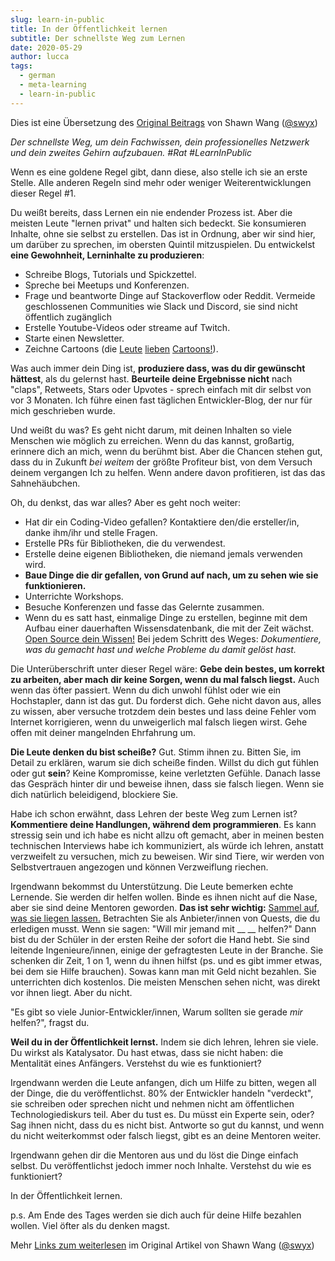 ```yaml
---
slug: learn-in-public
title: In der Öffentlichkeit lernen
subtitle: Der schnellste Weg zum Lernen
date: 2020-05-29
author: lucca
tags:
  - german
  - meta-learning
  - learn-in-public
---
```


Dies ist eine Übersetzung des [Original Beitrags](https://www.swyx.io/learn-in-public/) von Shawn Wang ([@swyx](https://twitter.com/swyx))

*Der schnellste Weg, um dein Fachwissen, dein professionelles Netzwerk und dein zweites Gehirn aufzubauen. #Rat #LearnInPublic*

Wenn es eine goldene Regel gibt, dann diese, also stelle ich sie an erste Stelle. Alle anderen Regeln sind mehr oder weniger Weiterentwicklungen dieser Regel #1.

Du weißt bereits, dass Lernen ein nie endender Prozess ist. Aber die meisten Leute "lernen privat" und halten sich bedeckt. Sie konsumieren Inhalte, ohne sie selbst zu erstellen. Das ist in Ordnung, aber wir sind hier, um darüber zu sprechen, im obersten Quintil mitzuspielen. Du entwickelst **eine Gewohnheit, Lerninhalte zu produzieren**:

* Schreibe Blogs, Tutorials und Spickzettel.
* Spreche bei Meetups und Konferenzen.
* Frage und beantworte Dinge auf Stackoverflow oder Reddit. Vermeide geschlossenen Communities wie Slack und Discord, sie sind nicht öffentlich zugänglich
* Erstelle Youtube-Videos oder streame auf Twitch.
* Starte einen Newsletter.
* Zeichne Cartoons (die [Leute](https://code-cartoons.com/) [lieben](https://wizardzines.com/) [Cartoons!](https://arkwright.github.io/scaling-react-server-side-rendering.html)).

Was auch immer dein Ding ist, **produziere dass, was du dir gewünscht hättest**, als du gelernst hast. **Beurteile deine Ergebnisse nicht** nach "claps", Retweets, Stars oder Upvotes - sprech einfach mit dir selbst von vor 3 Monaten. Ich führe einen fast täglichen Entwickler-Blog, der nur für mich geschrieben wurde.

Und weißt du was? Es geht nicht darum, mit deinen Inhalten so viele Menschen wie möglich zu erreichen. Wenn du das kannst, großartig, erinnere dich an mich, wenn du berühmt bist. Aber die Chancen stehen gut, dass du in Zukunft *bei weitem* der größte Profiteur bist, von dem Versuch deinem vergangen Ich zu helfen. Wenn andere davon profitieren, ist das das Sahnehäubchen.

Oh, du denkst, das war alles? Aber es geht noch weiter:

* Hat dir ein Coding-Video gefallen? Kontaktiere den/die ersteller/in, danke ihm/ihr und stelle Fragen.
* Erstelle PRs für Bibliotheken, die du verwendest.
* Erstelle deine eigenen Bibliotheken, die niemand jemals verwenden wird.
* **Baue Dinge die dir gefallen, von Grund auf nach, um zu sehen wie sie funktionieren.**
* Unterrichte Workshops.
* Besuche Konferenzen und fasse das Gelernte zusammen.
* Wenn du es satt hast, einmalige Dinge zu erstellen, beginne mit dem Aufbau einer dauerhaften Wissensdatenbank, die mit der Zeit wächst. [Open Source dein Wissen!](https://www.swyx.io/ideas/?show=Talks&show=Podcasts&filter=open-source-knowledge/) Bei jedem Schritt des Weges: *Dokumentiere, was du gemacht hast und welche Probleme du damit gelöst hast.*

Die Unterüberschrift unter dieser Regel wäre: **Gebe dein bestes, um korrekt zu arbeiten, aber mach dir keine Sorgen, wenn du mal falsch liegst.** Auch wenn das öfter passiert. Wenn du dich unwohl fühlst oder wie ein Hochstapler, dann ist das gut. Du forderst dich. Gehe nicht davon aus, alles zu wissen, aber versuche trotzdem dein bestes und lass deine Fehler vom Internet korrigieren, wenn du unweigerlich mal falsch liegen wirst. Gehe offen mit deiner mangelnden Ehrfahrung um.

**Die Leute denken du bist scheiße?** Gut. Stimm ihnen zu. Bitten Sie, im Detail zu erklären, warum sie dich scheiße finden. Willst du dich gut fühlen oder gut **sein**? Keine Kompromisse, keine verletzten Gefühle. Danach lasse das Gespräch hinter dir und beweise ihnen, dass sie falsch liegen. Wenn sie dich natürlich beleidigend, blockiere Sie.

Habe ich schon erwähnt, dass Lehren der beste Weg zum Lernen ist? **Kommentiere deine Handlungen, während dem programmieren**. Es kann stressig sein und ich habe es nicht allzu oft gemacht, aber in meinen besten technischen Interviews habe ich kommuniziert, als würde ich lehren, anstatt verzweifelt zu versuchen, mich zu beweisen. Wir sind Tiere, wir werden von Selbstvertrauen angezogen und können Verzweiflung riechen.

Irgendwann bekommst du Unterstützung. Die Leute bemerken echte Lernende. Sie werden dir helfen wollen. Binde es ihnen nicht auf die Nase, aber sie sind deine Mentoren geworden. **Das ist sehr wichtig:** [Sammel auf, was sie liegen lassen.](https://www.swyx.io/puwtpd/) Betrachten Sie als Anbieter/innen von Quests, die du erledigen musst. Wenn sie sagen: "Will mir jemand mit __ __ helfen?" Dann bist du der Schüler in der ersten Reihe der sofort die Hand hebt. Sie sind leitende Ingenieure/innen, einige der gefragtesten Leute in der Branche. Sie schenken dir Zeit, 1 on 1, wenn du ihnen hilfst (ps. und es gibt immer etwas, bei dem sie Hilfe brauchen). Sowas kann man mit Geld nicht bezahlen. Sie unterrichten dich kostenlos. Die meisten Menschen sehen nicht, was direkt vor ihnen liegt. Aber du nicht.

"Es gibt so viele Junior-Entwickler/innen, Warum sollten sie gerade *mir* helfen?", fragst du.

**Weil du in der Öffentlichkeit lernst.** Indem sie dich lehren, lehren sie viele. Du wirkst als Katalysator. Du hast etwas, dass sie nicht haben: die Mentalität eines Anfängers. Verstehst du wie es funktioniert?

Irgendwann werden die Leute anfangen, dich um Hilfe zu bitten, wegen all der Dinge, die du veröffentlichst. 80% der Entwickler handeln "verdeckt", sie schreiben oder sprechen nicht und nehmen nicht am öffentlichen Technologiediskurs teil. Aber du tust es. Du müsst ein Experte sein, oder? Sag ihnen nicht, dass du es nicht bist. Antworte so gut du kannst, und wenn du nicht weiterkommst oder falsch liegst, gibt es an deine Mentoren weiter.

Irgendwann gehen dir die Mentoren aus und du löst die Dinge einfach selbst. Du veröffentlichst jedoch immer noch Inhalte. Verstehst du wie es funktioniert?

In der Öffentlichkeit lernen.

p.s. Am Ende des Tages werden sie dich auch für deine Hilfe bezahlen wollen. Viel öfter als du denken magst.

Mehr [Links zum weiterlesen](https://www.swyx.io/learn-in-public/) im Original Artikel von Shawn Wang ([@swyx](https://twitter.com/swyx))